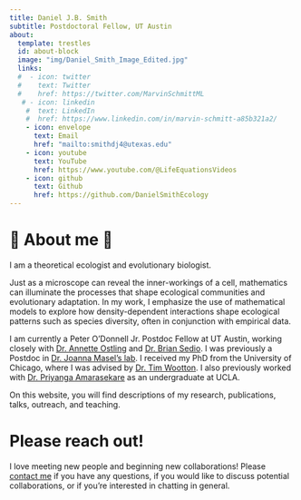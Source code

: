 ---
title: Daniel J.B. Smith
subtitle: Postdoctoral Fellow, UT Austin
about:
  template: trestles
  id: about-block
  image: "img/Daniel_Smith_Image_Edited.jpg"
  links:
  #  - icon: twitter
  #    text: Twitter
  #    href: https://twitter.com/MarvinSchmittML
   # - icon: linkedin
    #  text: LinkedIn
    #  href: https://www.linkedin.com/in/marvin-schmitt-a85b321a2/
    - icon: envelope
      text: Email
      href: "mailto:smithdj4@utexas.edu"  
    - icon: youtube
      text: YouTube
      href: https://www.youtube.com/@LifeEquationsVideos
    - icon: github
      text: Github
      href: https://github.com/DanielSmithEcology
---
# 🌳 About me 🌱

I am a theoretical ecologist and evolutionary biologist. 

Just as a microscope can reveal the inner-workings of a cell, mathematics can illuminate the processes that shape ecological communities and evolutionary adaptation. In my work, I emphasize the use of mathematical models to explore how density-dependent interactions shape ecological patterns such as species diversity, often in conjunction with empirical data. 

I am currently a Peter O'Donnell Jr. Postdoc Fellow at UT Austin, working closely with [Dr. Annette Ostling](https://sites.google.com/utexas.edu/ostlinglab/home?authuser=0) and [Dr. Brian Sedio](http://briansedio.weebly.com/). I was previously a Postdoc in [Dr. Joanna Masel's lab](https://www.masellab.org/people/joanna-masel). I received my PhD from the University of Chicago, where I was advised by [Dr. Tim Wootton](https://voices.uchicago.edu/woottonlab/). I also previously worked with [Dr. Priyanga Amarasekare ](https://faculty.eeb.ucla.edu/amarasekare/index.html) as an undergraduate at UCLA. 

On this website, you will find descriptions of my research, publications, talks, outreach, and teaching. 

# Please reach out! 

I love meeting new people and beginning new collaborations! Please [contact me](mailto:smithdj4@utexas.edu) if you have any questions, if you would like to discuss potential collaborations, or if you're interested in chatting in general. 


